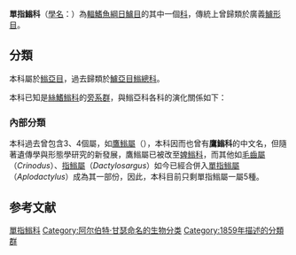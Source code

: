{{CJK-New-Char|4C75|ver=A}}
{{Automatic taxobox
| taxon = Aplodactylidae
| authority = [[Günther|Günther]], 1859
| type genus = [[單指䱵屬|單指䱵屬]]<br>''Aplodactylus''
| type genus authority = [[Achille_Valenciennes|Valenciennes]], 1832
| diversity = 1屬5種
| diversity link = #內部分類
| diversity ref={{r|fishbase}}
}}
'''單指䱵科'''（[[學名|學名]]：{{lang|la|Aplodactylidae}}）為[[輻鰭魚綱|輻鰭魚綱]][[日鱸目|日鱸目]]的其中一個[[科|科]]，傳統上曾歸類於廣義[[鱸形目|鱸形目]]。{{r|fishbase}}

==分類==
本科屬於[[䱵亞目|䱵亞目]]，過去歸類於[[鱸亞目|鱸亞目]][[䱵總科|䱵總科]]。

本科已知是[[絲鰭䱵科|絲鰭䱵科]]的[[旁系群|旁系群]]，與䱵亞科各科的演化關係如下：
{{䱵亞目支序分類}}

===內部分類===
本科過去曾包含3、4個屬，如[[鷹䱵屬|鷹䱵屬]]（{{lang|la|''Goniistius''}}），本科因而也曾有'''鷹䱵科'''的中文名，但隨著遺傳學與形態學研究的新發展，鷹䱵屬已被改至[[婢䱵科|婢䱵科]]，而其他如[[毛齒屬|毛齒屬]]（''Crinodus''）、[[指䱵屬|指䱵屬]]（''Dactylosargus''）如今已經合併入[[單指䱵屬|單指䱵屬]]（''Aplodactylus''）成為其一部份，因此，本科目前只剩單指䱵屬一屬5種。

==参考文献==
{{Reflist|refs=
<ref name="fishbase">{{FishBase family|family=Aplodactylidae|month=5|year=2022}}</ref>
}}
{{taxonbar}}
[[Category:單指䱵科|]]
[[Category:阿尔伯特·甘瑟命名的生物分类|Category:阿尔伯特·甘瑟命名的生物分类]]
[[Category:1859年描述的分類群|Category:1859年描述的分類群]]